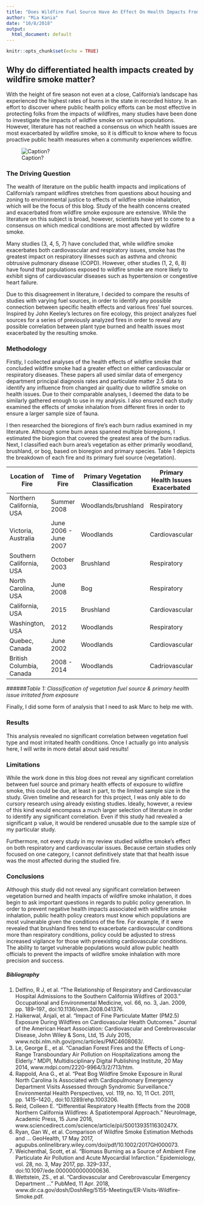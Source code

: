 ```yaml
---
title: "Does Wildfire Fuel Source Have An Effect On Health Impacts From Smoke Exposure?"
author: "Mia Kania"
date: "10/8/2018"
output:
  html_document: default
---
```


```r
knitr::opts_chunk$set(echo = TRUE)
```

## Why do differentiated health impacts created by wildfire smoke matter?
With the height of fire season not even at a close, California’s landscape has experienced the highest rates of burns in the state in recorded history. In an effort to discover where public health policy efforts can be most effective in protecting folks from the impacts of wildfires, many studies have been done to investigate the impacts of wildfire smoke on various populations. However, literature has not reached a consensus on which health issues are most exacerbated by wildfire smoke, so it is difficult to know where to focus proactive public health measures when a community experiences wildfire.


![Caption?](figure/FEMA33364_A_helicopter_drops_water_on_the_wildfire_in_California.jpg)

### The Driving Question
The wealth of literature on the public health impacts and implications of California’s rampant wildfires stretches from questions about housing and zoning to environmental justice to effects of wildfire smoke inhalation, which will be the focus of this blog. Study of the health concerns created and exacerbated from wildfire smoke exposure are extensive. While the literature on this subject is broad, however, scientists have yet to come to a consensus on which medical conditions are most affected by wildfire smoke. 

Many studies (3, 4, 5, 7) have concluded that, while wildfire smoke exacerbates both cardiovascular and respiratory issues, smoke has the greatest impact on respiratory illnesses such as asthma and chronic obtrusive pulmonary disease (COPD). However, other studies (1, 2, 6, 8) have found that populations exposed to wildfire smoke are more likely to exhibit signs of cardiovascular diseases such as hypertension or congestive heart failure.

Due to this disagreement in literature, I decided to compare the results of studies with varying fuel sources, in order to identify any possible connection between specific health effects and various fires’ fuel sources. Inspired by John Keeley’s lectures on fire ecology, this project analyzes fuel sources for a series of previously analyzed fires in order to reveal any possible correlation between plant type burned and health issues most exacerbated by the resulting smoke.


### Methodology
Firstly, I collected analyses of the health effects of wildfire smoke that concluded wildfire smoke had a greater effect on either cardiovascular or respiratory diseases. These papers all used similar data of emergency department principal diagnosis rates and particulate matter 2.5 data to identify any influence from changed air quality due to wildfire smoke on health issues. Due to their comparable analyses, I deemed the data to be similarly gathered enough to use in my analysis. I also ensured each study examined the effects of smoke inhalation from different fires in order to ensure a larger sample size of fauna.

I then researched the bioregions of fire’s each burn radius examined in my literature. Although some burn areas spanned multiple bioregions, I estimated the bioregion that covered the greatest area of the burn radius. Next, I classified each burn area’s vegetation as either primarily woodland, brushland, or bog, based on bioregion and primary species. Table 1 depicts the breakdown of each fire and its primary fuel source (vegetation).

Location of Fire | Time of Fire | Primary Vegetation Classification | Primary Health Issues Exacerbated
------------- | ------------- | ------------- | ------------- | ------------- | ------------- | -------------
Northern California, USA | Summer 2008| Woodlands/brushland | Respiratory 
Victoria, Australia | June 2006 - June 2007 | Woodlands |  Cardiovascular 
Southern California, USA | October 2003 | Brushland | Respiratory
North Carolina, USA | June 2008 | Bog | Respiratory
California, USA | 2015 | Brushland | Cardiovascular
Washington, USA | 2012 | Woodlands | Respiratory
Quebec, Canada | June 2002 | Woodlands | Cardiovascular
British Columbia, Canada | 2008 - 2014 | Woodlands | Cadriovascular
######*Table 1: Classification of vegetation fuel source & primary health issue irritated from exposure*

Finally, I did some form of analysis that I need to ask Marc to help me with.

### Results
This analysis revealed no significant correlation between vegetation fuel type and most irritated health conditions. Once I actually go into analysis here, I will write in more detail about said results!

### Limitations
While the work done in this blog does not reveal any significant correlation between fuel source and primary health effects of exposure to wildfire smoke, this could be due, at least in part, to the limited sample size in the study. Given timeline and research for this project, I was only able to do cursory research using already existing studies. Ideally, however, a review of this kind would encompass a much larger selection of literature in order to identify any significant correlation. Even if this study had revealed a significant p value, it would be rendered unusable due to the sample size of my particular study.

Furthermore, not every study in my review studied wildfire smoke’s effect on both respiratory and cardiovascular issues. Because certain studies only focused on one category, I cannot definitively state that that health issue was the most affected during the studied fire.


### Conclusions
Although this study did not reveal any significant correlation between vegetation burned and health impacts of wildfire smoke inhalation, it does begin to ask important questions in regards to public policy generation. In order to prevent negative health impacts associated with wildfire smoke inhalation, public health policy creators must know which populations are most vulnerable given the conditions of the fire. For example, if it were revealed that brushland fires tend to exacerbate cardiovascular conditions more than respiratory conditions, policy could be adjusted to stress increased vigilance for those with preexisting cardiovascular conditions. The ability to target vulnerable populations would allow public health officials to prevent the impacts of wildfire smoke inhalation with more precision and success.

##### Bibliography

1. Delfino, R J, et al. “The Relationship of Respiratory and Cardiovascular Hospital Admissions to the Southern California Wildfires of 2003.” Occupational and Environmental Medicine, vol. 66, no. 3, Jan. 2009, pp. 189–197., doi:10.1136/oem.2008.041376.
2. Haikerwal, Anjali, et al. “Impact of Fine Particulate Matter (PM2.5) Exposure During Wildfires on Cardiovascular Health Outcomes.” Journal of the American Heart Association: Cardiovascular and Cerebrovascular Disease, John Wiley & Sons, Ltd, 15 July 2015, www.ncbi.nlm.nih.gov/pmc/articles/PMC4608063/.
3. Le, George E., et al. “Canadian Forest Fires and the Effects of Long-Range Transboundary Air Pollution on Hospitalizations among the Elderly.” MDPI, Multidisciplinary Digital Publishing Institute, 20 May 2014, www.mdpi.com/2220-9964/3/2/713/htm.
4. Rappold, Ana G., et al. “Peat Bog Wildfire Smoke Exposure in Rural North Carolina Is Associated with Cardiopulmonary Emergency Department Visits Assessed through Syndromic Surveillance.” Environmental Health Perspectives, vol. 119, no. 10, 11 Oct. 2011, pp. 1415–1420., doi:10.1289/ehp.1003206.
5. Reid, Colleen E. “Differential Respiratory Health Effects from the 2008 Northern California Wildfires: A Spatiotemporal Approach.” NeuroImage, Academic Press, 15 June 2016, www.sciencedirect.com/science/article/pii/S001393511630247X.
6. Ryan, Gan W., et al. Comparison of Wildfire Smoke Estimation Methods and ... GeoHealth, 17 May 2017, agupubs.onlinelibrary.wiley.com/doi/pdf/10.1002/2017GH000073.
7. Weichenthal, Scott, et al. “Biomass Burning as a Source of Ambient Fine Particulate Air Pollution and Acute Myocardial Infarction.” Epidemiology, vol. 28, no. 3, May 2017, pp. 329–337., doi:10.1097/ede.0000000000000636.
8. Wettstein, ZS., et al. “Cardiovascular and Cerebrovascular Emergency Department ...” PubMed, 11 Apr. 2018, www.dir.ca.gov/dosh/DoshReg/5155-Meetings/ER-Visits-Wildfire-Smoke.pdf.
